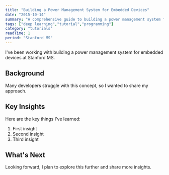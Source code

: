 ```yaml
---
title: "Building a Power Management System for Embedded Devices"
date: "2015-10-14"
summary: "A comprehensive guide to building a power management system for embedded devices. Learn the fundamentals and best practices."
tags: ["deep learning","tutorial","programming"]
category: "tutorials"
readTime: 1
period: "Stanford MS"
---
```


I've been working with building a power management system for embedded devices at Stanford MS.

## Background

Many developers struggle with this concept, so I wanted to share my approach.

## Key Insights

Here are the key things I've learned:

1. First insight
2. Second insight
3. Third insight

## What's Next

Looking forward, I plan to explore this further and share more insights.

